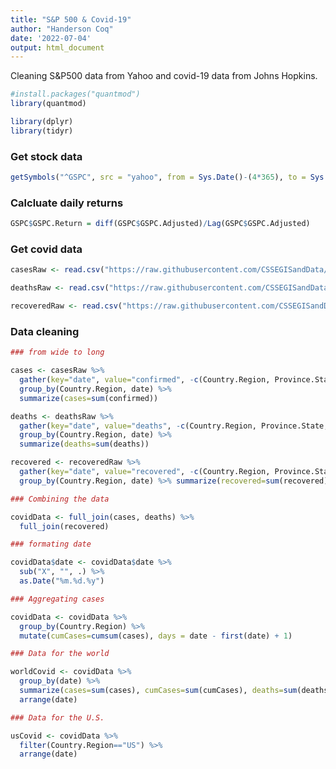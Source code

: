 ```yaml
---
title: "S&P 500 & Covid-19"
author: "Handerson Coq"
date: '2022-07-04'
output: html_document
---
```


Cleaning S&P500 data from Yahoo and covid-19 data from Johns Hopkins.


```r

#install.packages("quantmod")
library(quantmod)

library(dplyr)
library(tidyr)

```

### Get stock data

```r

getSymbols("^GSPC", src = "yahoo", from = Sys.Date()-(4*365), to = Sys.Date())

```

### Calcluate daily returns

```r

GSPC$GSPC.Return = diff(GSPC$GSPC.Adjusted)/Lag(GSPC$GSPC.Adjusted)

```

### Get covid data

```r

casesRaw <- read.csv("https://raw.githubusercontent.com/CSSEGISandData/COVID-19/master/csse_covid_19_data/csse_covid_19_time_series/time_series_covid19_confirmed_global.csv")

deathsRaw <- read.csv("https://raw.githubusercontent.com/CSSEGISandData/COVID-19/master/csse_covid_19_data/csse_covid_19_time_series/time_series_covid19_deaths_global.csv")

recoveredRaw <- read.csv("https://raw.githubusercontent.com/CSSEGISandData/COVID-19/master/csse_covid_19_data/csse_covid_19_time_series/time_series_covid19_recovered_global.csv")

```

### Data cleaning

```r

### from wide to long

cases <- casesRaw %>%
  gather(key="date", value="confirmed", -c(Country.Region, Province.State, Lat, Long)) %>% 
  group_by(Country.Region, date) %>%
  summarize(cases=sum(confirmed))

deaths <- deathsRaw %>% 
  gather(key="date", value="deaths", -c(Country.Region, Province.State, Lat, Long)) %>% 
  group_by(Country.Region, date) %>% 
  summarize(deaths=sum(deaths))

recovered <- recoveredRaw %>% 
  gather(key="date", value="recovered", -c(Country.Region, Province.State, Lat, Long)) %>% 
  group_by(Country.Region, date) %>% summarize(recovered=sum(recovered))

### Combining the data

covidData <- full_join(cases, deaths) %>% 
  full_join(recovered)

### formating date

covidData$date <- covidData$date %>% 
  sub("X", "", .) %>% 
  as.Date("%m.%d.%y")

### Aggregating cases

covidData <- covidData %>% 
  group_by(Country.Region) %>% 
  mutate(cumCases=cumsum(cases), days = date - first(date) + 1)

### Data for the world

worldCovid <- covidData %>% 
  group_by(date) %>% 
  summarize(cases=sum(cases), cumCases=sum(cumCases), deaths=sum(deaths), recovered=sum(recovered)) %>% 
  arrange(date)

### Data for the U.S.

usCovid <- covidData %>% 
  filter(Country.Region=="US") %>% 
  arrange(date)

```




